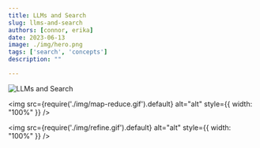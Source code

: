 ```yaml
---
title: LLMs and Search
slug: llms-and-search
authors: [connor, erika]
date: 2023-06-13
image: ./img/hero.png
tags: ['search', 'concepts']
description: ""

---
```


![LLMs and Search](./img/hero.png)

<img
    src={require('./img/map-reduce.gif').default}
    alt="alt"
    style={{ width: "100%" }}
/>

<img
    src={require('./img/refine.gif').default}
    alt="alt"
    style={{ width: "100%" }}
/>



<!-- truncate -->




<WhatNext />
